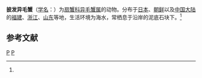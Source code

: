 {{Speciesbox 
| taxon = Heteropilumnus ciliatus
| authority = (Stimpson, 1858)<ref name='id11840'>{{cite web| url =http://www.bioinfo.cn/db05/BjdwSpecies.php?action=view&id=11840| title =披发异毛蟹| work =《中国动物物种编目数据库》| publisher =中国科学院微生物研究所| author =中国科学院动物研究所| accessdate =2009-04-28| deadurl =yes| archiveurl =https://web.archive.org/web/20160305004303/http://www.bioinfo.cn/db05/BjdwSpecies.php?action=view&id=11840| archivedate =2016-03-05}}</ref>
}}

'''披发异毛蟹'''（[[学名|学名]]：{{lang|la|''Heteropilumnus ciliatus''}}）为[[扇蟹科|扇蟹科]][[异毛蟹属|异毛蟹属]]的动物。分布于[[日本|日本]]、[[朝鲜|朝鲜]]以及[[中国大陆|中国大陆]]的[[福建|福建]]、[[浙江|浙江]]、[[山东|山东]]等地，生活环境为海水，常栖息于沿岸的泥底石块下。<ref name='id11840'/>

== 参考文献 ==
{{reflist}}

{{Taxonbar}}

[[Category:1858年描述的动物|P]]
[[Category:异毛蟹属|P]]